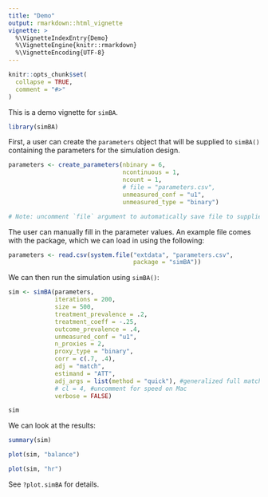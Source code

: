 ```yaml
---
title: "Demo"
output: rmarkdown::html_vignette
vignette: >
  %\VignetteIndexEntry{Demo}
  %\VignetteEngine{knitr::rmarkdown}
  %\VignetteEncoding{UTF-8}
---
```


```r
knitr::opts_chunk$set(
  collapse = TRUE,
  comment = "#>"
)
```

This is a demo vignette for `simBA`.

```r
library(simBA)
```

First, a user can create the `parameters` object that will be supplied to `simBA()` containing the parameters for the simulation design.

```r
parameters <- create_parameters(nbinary = 6,
                                ncontinuous = 1,
                                ncount = 1,
                                # file = "parameters.csv",
                                unmeasured_conf = "u1",
                                unmeasured_type = "binary")

# Note: uncomment `file` argument to automatically save file to supplied path
```

The user can manually fill in the parameter values. An example file comes with the package, which we can load in using the following:

```r
parameters <- read.csv(system.file("extdata", "parameters.csv",
                                   package = "simBA"))
```

We can then run the simulation using `simBA()`:

```r
sim <- simBA(parameters,
             iterations = 200,
             size = 500,
             treatment_prevalence = .2,
             treatment_coeff = -.25,
             outcome_prevalence = .4,
             unmeasured_conf = "u1",
             n_proxies = 2,
             proxy_type = "binary",
             corr = c(.7, .4),
             adj = "match",
             estimand = "ATT",
             adj_args = list(method = "quick"), #generalized full matching
             # cl = 4, #uncomment for speed on Mac
             verbose = FALSE)

sim
```

We can look at the results:

```r
summary(sim)

plot(sim, "balance")

plot(sim, "hr")
```

See `?plot.simBA` for details.